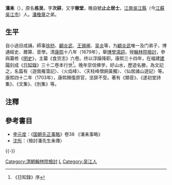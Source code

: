 {{明清人物信息框
| 姓名 = 潘耒
| 原名 =
| 圖片名稱= 潘耒.jpg
| 圖片大小 = 220px
| 圖片說明 = 《[[清代學者像傳|清代學者像傳]]》第一集之潘耒
| 最高職務 = 翰林院檢討
| 國家 = 大清
| 爵位 =
| 籍貫 = [[江南|江南]][[吳江縣|吳江縣]]
| 族裔 = 漢族
| 旗籍 = 
| 字號 = 
| 諡號 = 
| 出生日期 = [[順治|順治]]三年（1646年）
| 出生地點 = 
| 逝世日期 = [[康熙|康熙]]四十七年（1708年）
| 逝世地點 = 
| 墓葬 =
| 配偶 =
| 親屬 = （兄）[[潘檉章|潘檉章]]
| 出身 = 
*康熙十八年己未科博學宏詞
| 經歷 = 
| 著作 =
}}
'''潘耒'''（{{bd|1646年||1708年|catIdx=P潘}}），原名'''栋吴'''，字'''次耕'''，又字'''稼堂'''，晚自號'''止止居士'''，[[江南省|江南]][[吳江縣|吳江縣]]（今[[江蘇|江蘇]][[吳江市|吳江市]]）人。[[潘檉章|潘檉章]]之弟。

== 生平 ==
自小過目成誦，師事[[徐枋|徐枋]]、[[顧炎武|顧炎武]]、[[王锡阐|王锡阐]]、[[吴炎|吴炎]]等，为[[顧炎武|顧炎武]]唯一及门弟子，博通經史、曆算、音學。清[[康熙|康熙]]十八年（1679年），舉[[博學鴻詞|博學鴻詞]]，授[[翰林院|翰林院]][[檢討|檢討]]，參與纂修《[[明史|明史]]》，主纂《食货志》六卷。终以浮躁降职。康熙三十四年，在福建[[建陽|建陽]]刻成《[[日知錄|日知錄]]》三十二卷本行世<ref>《日知錄》序</ref>。晚年崇信佛学，好山水，歷遊名勝，為文記之，名篇有〈遊南雁蕩記〉、〈火焰峰〉、〈天柱峰僧餉黃獨〉、〈仙居諸山遊記〉等。康熙四十二年（1703年），康熙赐復原官，坚辞不受。著有《類音》、《遂初堂詩集》、《文集》、《別集》等。

==注釋==
{{reflist}}

==參考書目==
*[[李元度|李元度]]：《[[国朝先正事略|国朝先正事略]]》卷38 《潘耒事略》
*[[沈彤|沈彤]]：〈檢討潘先生耒傳〉

{{-}}
{{並稱|康熙己未博宏·四大布衣|[[李因篤|李因篤]] - [[朱彝尊|朱彝尊]] - [[潘耒|潘　耒]] - [[嚴繩孫|嚴繩孫]]}}
{{康熙十八年己未科博學宏詞}}
{{Authority control}}

{{DEFAULTSORT:Pan潘}}
[[Category:清朝翰林院檢討|Category:清朝翰林院檢討]]
[[Category:潘姓|L]]
[[Category:吴江人|Category:吴江人]]